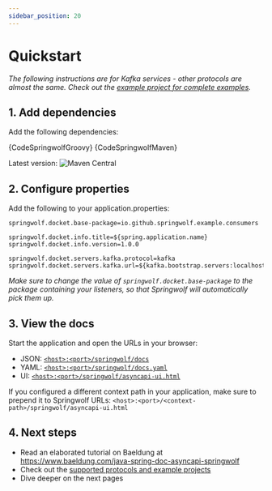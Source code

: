 ```yaml
---
sidebar_position: 20
---
```


# Quickstart

*The following instructions are for Kafka services - other protocols are almost the same. Check out the [example project for complete examples](https://github.com/springwolf/springwolf-core/tree/master/springwolf-examples).*

## 1. Add dependencies

Add the following dependencies:

<Tabs>
  <TabItem value="Groovy" label="Groovy" default>
    <CodeBlock language="groovy">{CodeSpringwolfGroovy}</CodeBlock>
  </TabItem>
  <TabItem value="Maven" label="Maven">
    <CodeBlock language="xml">{CodeSpringwolfMaven}</CodeBlock>
  </TabItem>
</Tabs>

Latest version: ![Maven Central](https://img.shields.io/maven-central/v/io.github.springwolf/springwolf-core?color=green&label=springwolf&style=plastic)

## 2. Configure properties

Add the following to your application.properties:

```properties
springwolf.docket.base-package=io.github.springwolf.example.consumers

springwolf.docket.info.title=${spring.application.name}
springwolf.docket.info.version=1.0.0

springwolf.docket.servers.kafka.protocol=kafka
springwolf.docket.servers.kafka.url=${kafka.bootstrap.servers:localhost:29092}
```

*Make sure to change the value of `springwolf.docket.base-package` to the package containing your listeners, so that Springwolf will automatically pick them up.*

## 3. View the docs

Start the application and open the URLs in your browser:

- JSON: [`<host>:<port>/springwolf/docs`](http://localhost:8080/springwolf/docs)
- YAML: [`<host>:<port>/springwolf/docs.yaml`](http://localhost:8080/springwolf/docs.yaml)
- UI: [`<host>:<port>/springwolf/asyncapi-ui.html`](http://localhost:8080/springwolf/asyncapi-ui.html)

If you configured a different context path in your application, make sure to prepend it to Springwolf URLs: `<host>:<port>/<context-path>/springwolf/asyncapi-ui.html`

## 4. Next steps

- Read an elaborated tutorial on Baeldung at https://www.baeldung.com/java-spring-doc-asyncapi-springwolf
- Check out the [supported protocols and example projects](introduction/supported-protocols)
- Dive deeper on the next pages
